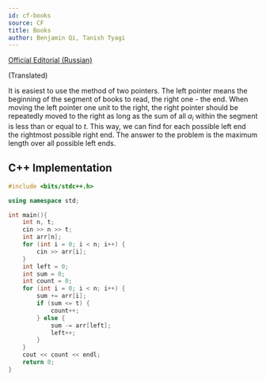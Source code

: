 ```yaml
---
id: cf-books
source: CF
title: Books
author: Benjamin Qi, Tanish Tyagi
---
```


[Official Editorial (Russian)](https://codeforces.com/blog/entry/6864)

(Translated)

It is easiest to use the method of two pointers. The left pointer means the beginning of the segment of books to read, the right one - the end. 
When moving the left pointer one unit to the right, the right pointer should be repeatedly moved to the right as long as the sum of all
$a_i$ within the segment is less than or equal to $t$. This way, we can find for each possible left end the rightmost possible right end. 
The answer to the problem is the maximum length over all possible left ends.
<LanguageSection>

<CPPSection>

## C++ Implementation

```cpp
#include <bits/stdc++.h>

using namespace std;

int main(){
	int n, t;	
	cin >> n >> t;
	int arr[n];
	for (int i = 0; i < n; i++) {
		cin >> arr[i];
	}
	int left = 0;
	int sum = 0;
	int count = 0;
	for (int i = 0; i < n; i++) {
		sum += arr[i];
		if (sum <= t) {
			count++;
		} else {
			sum -= arr[left];
			left++;
		}
	}
	cout << count << endl;
	return 0;
}
```

</CPPSection>
</LanguageSection>

